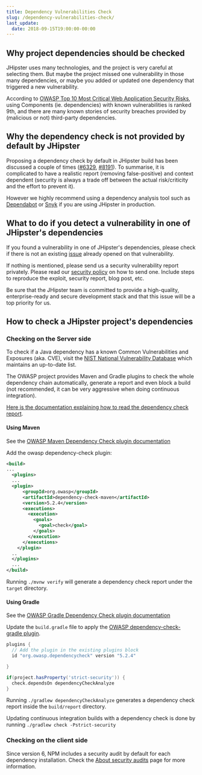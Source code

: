 ```yaml
---
title: Dependency Vulnerabilities Check
slug: /dependency-vulnerabilities-check/
last_update:
  date: 2018-09-15T19:00:00-00:00
---
```


## Why project dependencies should be checked

JHipster uses many technologies, and the project is very careful at selecting them. But maybe the project missed one vulnerability in those many dependencies, or maybe you added or updated one dependency that triggered a new vulnerability.

According to [OWASP Top 10 Most Critical Web Application Security Risks](https://www.owasp.org/index.php/Category:OWASP_Top_Ten_Project), using Components (ie. dependencies) with known vulnerabilities is ranked 9th, and there are many known stories of security breaches provided by (malicious or not) third-party dependencies.


## Why the dependency check is not provided by default by JHipster

Proposing a dependency check by default in JHipster build has been discussed a couple of times ([#6329](https://github.com/jhipster/generator-jhipster/issues/6329), [#8191](https://github.com/jhipster/generator-jhipster/issues/8191)). To summarise, it is complicated to have a realistic report (removing false-positive) and context dependent (security is always a trade off between the actual risk/criticity and the effort to prevent it).

However we highly recommend using a dependency analysis tool such as [Dependabot](https://dependabot.com/) or [Snyk](https://snyk.io/) if you are using JHipster in production.  


## What to do if you detect a vulnerability in one of JHipster's dependencies

If you found a vulnerability in one of JHipster's dependencies, please check if there is not an existing  [issue](https://github.com/jhipster/generator-jhipster/issues) already opened on that vulnerability.

If nothing is mentioned, please send us a security vulnerability report privately. Please read our [security policy](https://github.com/jhipster/generator-jhipster/security/policy) on how to send one. Include steps to reproduce the exploit, security report, blog post, etc.

Be sure that the JHipster team is committed to provide a high-quality, enterprise-ready and secure development stack and that this issue will be a top priority for us.


## How to check a JHipster project's dependencies

### Checking on the Server side

To check if a Java dependency has a known Common Vulnerabilities and Exposures (aka. CVE), visit the [NIST National Vulnerability Database](https://nvd.nist.gov/) which maintains an up-to-date list.

The OWASP project provides Maven and Gradle plugins to check the whole dependency chain automatically, generate a report and even block a build (not recommended, it can be very aggressive when doing continuous integration).

[Here is the documentation explaining how to read the dependency check report](https://jeremylong.github.io/DependencyCheck/general/thereport.html).

#### Using Maven

See the [OWASP Maven Dependency Check plugin documentation](https://jeremylong.github.io/DependencyCheck/dependency-check-maven/index.html)

Add the owasp dependency-check plugin:

```xml
<build>
...
  <plugins>
  ...
  <plugin>
      <groupId>org.owasp</groupId>
      <artifactId>dependency-check-maven</artifactId>
      <version>5.2.4</version>
      <executions>
        <execution>
          <goals>
            <goal>check</goal>
          </goals>
        </execution>
      </executions>
    </plugin>
  ..
  </plugins>
  ...
</build>
```
Running `./mvnw verify` will generate a dependency check report under the `target` directory.

#### Using Gradle

See the [OWASP Gradle Dependency Check plugin documentation](https://jeremylong.github.io/DependencyCheck/dependency-check-gradle/index.html)

Update the `build.gradle` file to apply the [OWASP dependency-check-gradle plugin](https://plugins.gradle.org/plugin/org.owasp.dependencycheck).

```gradle
plugins {
  // Add the plugin in the existing plugins block
  id "org.owasp.dependencycheck" version "5.2.4"

}

if(project.hasProperty('strict-security')) {
  check.dependsOn dependencyCheckAnalyze
}
```

Running `./gradlew dependencyCheckAnalyze` generates a dependency check report inside the `build/report` directory.

Updating continuous integration builds with a dependency check is done by running `./gradlew check -Pstrict-security`

### Checking on the client side

Since version 6, NPM includes a security audit by default for each dependency installation. Check the [About security audits](https://docs.npmjs.com/getting-started/running-a-security-audit) page for more information.

